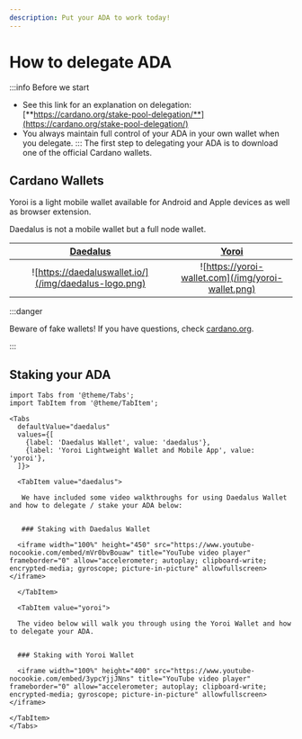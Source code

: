 ```yaml
---
description: Put your ADA to work today!
---
```




# How to delegate ADA

:::info Before we start
* See this link for an explanation on delegation:  [**https://cardano.org/stake-pool-delegation/**](https://cardano.org/stake-pool-delegation/)
* You always maintain full control of your ADA in your own wallet when you delegate.
:::
The first step to delegating your ADA is to download one of the official Cardano wallets.

## Cardano Wallets

Yoroi is a light mobile wallet available for Android and Apple devices as well as browser extension. 

Daedalus is not a mobile wallet but a full node wallet.

[Daedalus](https://daedaluswallet.io/)             |  [Yoroi](https://yoroi-wallet.com/)
:-------------------------:|:-------------------------:
![https://daedaluswallet.io/](/img/daedalus-logo.png)  |  ![https://yoroi-wallet.com](/img/yoroi-wallet.png)



:::danger

 Beware of fake wallets! If you have questions, check [cardano.org](https://cardano.org/stake-pool-delegation#wallets).

:::


## Staking your ADA

````mdx-code-block
import Tabs from '@theme/Tabs';
import TabItem from '@theme/TabItem';

<Tabs
  defaultValue="daedalus"
  values={[
    {label: 'Daedalus Wallet', value: 'daedalus'},
    {label: 'Yoroi Lightweight Wallet and Mobile App', value: 'yoroi'},
  ]}>

  <TabItem value="daedalus">

   We have included some video walkthroughs for using Daedalus Wallet and how to delegate / stake your ADA below:

   
   ### Staking with Daedalus Wallet  

  <iframe width="100%" height="450" src="https://www.youtube-nocookie.com/embed/mVr0bvBouaw" title="YouTube video player" frameborder="0" allow="accelerometer; autoplay; clipboard-write; encrypted-media; gyroscope; picture-in-picture" allowfullscreen></iframe>

  </TabItem>

  <TabItem value="yoroi">

  The video below will walk you through using the Yoroi Wallet and how to delegate your ADA.


  ### Staking with Yoroi Wallet

  <iframe width="100%" height="400" src="https://www.youtube-nocookie.com/embed/3ypcYjjJNns" title="YouTube video player" frameborder="0" allow="accelerometer; autoplay; clipboard-write; encrypted-media; gyroscope; picture-in-picture" allowfullscreen></iframe>

</TabItem>
</Tabs>
````

